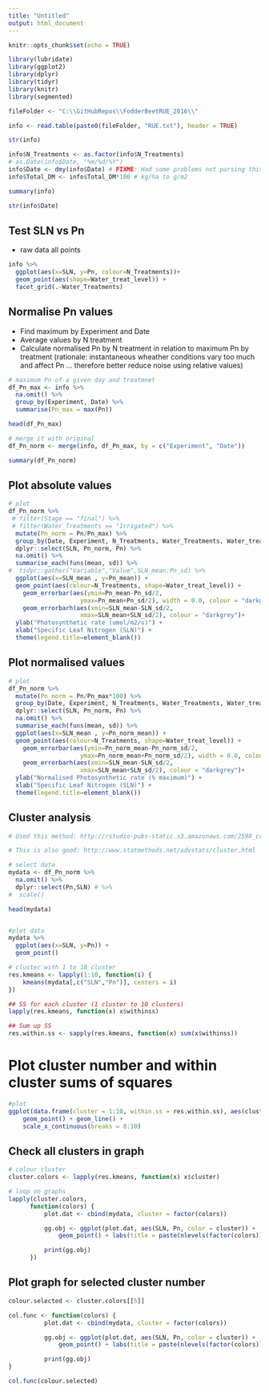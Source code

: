```yaml
---
title: "Untitled"
output: html_document
---
```



```r
knitr::opts_chunk$set(echo = TRUE)

library(lubridate)
library(ggplot2)
library(dplyr)
library(tidyr)
library(knitr)
library(segmented)

```

```r
fileFolder <- "C:\\GitHubRepos\\FodderBeetRUE_2016\\"

info <- read.table(paste0(fileFolder, "RUE.txt"), header = TRUE)

str(info)

info$N_Treatments <- as.factor(info$N_Treatments)
# as.Date(info$Date, "%m/%d/%Y")
info$Date <- dmy(info$Date) # FIXME: Had some problems not parsing this format - not sure why
info$Total_DM <- info$Total_DM*100 # kg/ha to g/m2

summary(info)

str(info$Date)
```


## Test SLN vs Pn

- raw data all points

```r

info %>%
  ggplot(aes(x=SLN, y=Pn, colour=N_Treatments))+
  geom_point(aes(shape=Water_treat_level)) + 
  facet_grid(.~Water_Treatments)

```

## Normalise Pn values

- Find maximum by Experiment and Date
- Average values by N treatment
- Calculate normalised Pn by N treatment in relation to maximum Pn by treatment (rationale: instantaneous wheather conditions vary too much and affect Pn ... therefore better reduce noise using relative values)



```r

# maximum Pn of a given day and treatmnet
df_Pn_max <- info %>%
  na.omit() %>%
  group_by(Experiment, Date) %>%
  summarise(Pn_max = max(Pn)) 

head(df_Pn_max)

```

```r
# merge it with original
df_Pn_norm <- merge(info, df_Pn_max, by = c("Experiment", "Date"))
```

```r
summary(df_Pn_norm)
```

## Plot absolute values

```r
# plot
df_Pn_norm %>%
 # filter(Stage == "final") %>%
 # filter(Water_Treatments == "Irrigated") %>%
  mutate(Pn_norm = Pn/Pn_max) %>%
  group_by(Date, Experiment, N_Treatments, Water_Treatments, Water_treat_level, Potential) %>%
  dplyr::select(SLN, Pn_norm, Pn) %>%
  na.omit() %>%
  summarise_each(funs(mean, sd)) %>%
#  tidyr::gather("Variable","Value",SLN_mean:Pn_sd) %>%
  ggplot(aes(x=SLN_mean , y=Pn_mean)) +
  geom_point(aes(colour=N_Treatments, shape=Water_treat_level)) +
    geom_errorbar(aes(ymin=Pn_mean-Pn_sd/2,
                    ymax=Pn_mean+Pn_sd/2), width = 0.0, colour = "darkgrey") +
    geom_errorbarh(aes(xmin=SLN_mean-SLN_sd/2,
                    xmax=SLN_mean+SLN_sd/2), colour = "darkgrey")+
  ylab("Photosynthetic rate (umol/m2/s)") +
  xlab("Specific Leaf Nitrogen (SLN)") +
  theme(legend.title=element_blank())
```

## Plot normalised values

```r

# plot
df_Pn_norm %>%
  mutate(Pn_norm = Pn/Pn_max*100) %>%
  group_by(Date, Experiment, N_Treatments, Water_Treatments, Water_treat_level, Potential) %>%
  dplyr::select(SLN, Pn_norm, Pn) %>%
  na.omit() %>%
  summarise_each(funs(mean, sd)) %>%
  ggplot(aes(x=SLN_mean , y=Pn_norm_mean)) +
  geom_point(aes(colour=N_Treatments, shape=Water_treat_level)) +
    geom_errorbar(aes(ymin=Pn_norm_mean-Pn_norm_sd/2,
                    ymax=Pn_norm_mean+Pn_norm_sd/2), width = 0.0, colour = "darkgrey") +
    geom_errorbarh(aes(xmin=SLN_mean-SLN_sd/2,
                    xmax=SLN_mean+SLN_sd/2), colour = "darkgrey")+
  ylab("Normalised Photosynthetic rate (% maximum)") +
  xlab("Specific Leaf Nitrogen (SLN)") +
  theme(legend.title=element_blank())
```

## Cluster analysis

```r


# Used this method: http://rstudio-pubs-static.s3.amazonaws.com/2598_ccd642fc32854463844c6f9cc153983a.html

# This is also good: http://www.statmethods.net/advstats/cluster.html

# select data
mydata <- df_Pn_norm %>% 
  na.omit() %>%
  dplyr::select(Pn,SLN) # %>%
#  scale()

head(mydata)



```

```r
#plot data
mydata %>%
  ggplot(aes(x=SLN, y=Pn)) +
  geom_point()
```

```r
# cluster with 1 to 10 cluster
res.kmeans <- lapply(1:10, function(i) {
    kmeans(mydata[,c("SLN","Pn")], centers = i)
})

## SS for each cluster (1 cluster to 10 clusters)
lapply(res.kmeans, function(x) x$withinss)

## Sum up SS
res.within.ss <- sapply(res.kmeans, function(x) sum(x$withinss))
```

# Plot cluster number and within cluster sums of squares

```r
#plot
ggplot(data.frame(cluster = 1:10, within.ss = res.within.ss), aes(cluster, within.ss)) +
    geom_point() + geom_line() +
    scale_x_continuous(breaks = 0:10)
```

## Check all clusters in graph

```r
# colour cluster
cluster.colors <- lapply(res.kmeans, function(x) x$cluster)

# loop on graphs
lapply(cluster.colors,
      function(colors) {
          plot.dat <- cbind(mydata, cluster = factor(colors))

          gg.obj <- ggplot(plot.dat, aes(SLN, Pn, color = cluster)) +
              geom_point() + labs(title = paste(nlevels(factor(colors))))

          print(gg.obj)
      })

```

## Plot graph for selected cluster number

```r

colour.selected <- cluster.colors[[5]]

col.func <- function(colors) {
          plot.dat <- cbind(mydata, cluster = factor(colors))

          gg.obj <- ggplot(plot.dat, aes(SLN, Pn, color = cluster)) +
              geom_point() + labs(title = paste(nlevels(factor(colors))))

          print(gg.obj) 
}

col.func(colour.selected)


```

